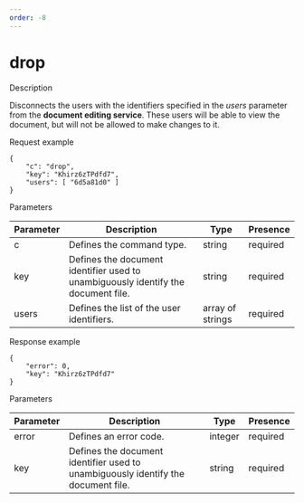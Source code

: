 ```yaml
---
order: -8
---
```

# [](/editors/command/)drop

Description

Disconnects the users with the identifiers specified in the *users* parameter from the **document editing service**. These users will be able to view the document, but will not be allowed to make changes to it.

Request example

```
{
    "c": "drop",
    "key": "Khirz6zTPdfd7",
    "users": [ "6d5a81d0" ]
}
```

Parameters

| Parameter | Description                                                                       | Type             | Presence |
| --------- | --------------------------------------------------------------------------------- | ---------------- | -------- |
| c         | Defines the command type.                                                         | string           | required |
| key       | Defines the document identifier used to unambiguously identify the document file. | string           | required |
| users     | Defines the list of the user identifiers.                                         | array of strings | required |

Response example

```
{
    "error": 0,
    "key": "Khirz6zTPdfd7"
}
```

Parameters

| Parameter | Description                                                                       | Type    | Presence |
| --------- | --------------------------------------------------------------------------------- | ------- | -------- |
| error     | Defines an error code.                                                            | integer | required |
| key       | Defines the document identifier used to unambiguously identify the document file. | string  | required |
